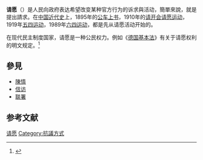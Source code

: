 {{Expand|time=2017-08-04T13:35:27+00:00}}

'''请愿'''（{{lang-en|Petition}}）是人民向政府表达希望改变某种官方行为的诉求與活动，簡單來說，就是提出請求。在[[中国近代史|中国近代史]]上，1895年的[[公车上书|公车上书]]，1910年的[[国会请愿运动|请开会请愿运动]]，1919年[[五四运动|五四运动]]，1989年[[六四运动|六四运动]]，都是先从请愿活动开始的。

在现代民主制度国家，请愿是一种公民权力。例如《[[德国基本法|德国基本法]]》有关于请愿权利的明文规定。<ref>{{link-de|德国联邦议院请愿委员会|Petitionsausschuss des Deutschen Bundestages|Petitionsausschuss des Deutschen Bundestages}}</ref>

==參見==
* [[陈情_(行政程序)|陳情]]
* [[信访|信访]]
* [[联署|联署]]

==参考文献==
{{reflist}}

{{政治小作品}}
{{Authority control}}

[[Category:请愿|]]
[[Category:抗議方式|Category:抗議方式]]